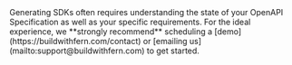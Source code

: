 <Warning title='Schedule a Demo'>
  Generating SDKs often requires understanding the state of your OpenAPI Specification as well as 
  your specific requirements. For the ideal experience, we **strongly recommend** scheduling a 
  [demo](https://buildwithfern.com/contact) or [emailing us](mailto:support@buildwithfern.com) to get started. 
</Warning>